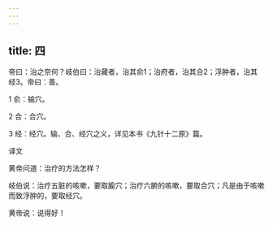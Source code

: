 ```yaml
---
---
---
```

title: 四
---




帝曰：治之奈何？岐伯曰：治藏者，治其俞1；治府者，治其合2；浮肿者，治其经3。帝曰：善。

1 俞：输穴。

2 合：合穴。

3 经：经穴。输、合、经穴之义，详见本书《九针十二原》篇。

译文

黄帝问道：治疗的方法怎样？

岐伯说：治疗五脏的咳嗽，要取腧穴；治疗六腑的咳嗽，要取合穴；凡是由于咳嗽而致浮肿的，要取经穴。

黄帝说：说得好！